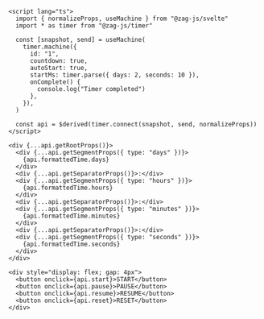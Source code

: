 ```svelte
<script lang="ts">
  import { normalizeProps, useMachine } from "@zag-js/svelte"
  import * as timer from "@zag-js/timer"

  const [snapshot, send] = useMachine(
    timer.machine({
      id: "1",
      countdown: true,
      autoStart: true,
      startMs: timer.parse({ days: 2, seconds: 10 }),
      onComplete() {
        console.log("Timer completed")
      },
    }),
  )

  const api = $derived(timer.connect(snapshot, send, normalizeProps))
</script>

<div {...api.getRootProps()}>
  <div {...api.getSegmentProps({ type: "days" })}>
    {api.formattedTime.days}
  </div>
  <div {...api.getSeparatorProps()}>:</div>
  <div {...api.getSegmentProps({ type: "hours" })}>
    {api.formattedTime.hours}
  </div>
  <div {...api.getSeparatorProps()}>:</div>
  <div {...api.getSegmentProps({ type: "minutes" })}>
    {api.formattedTime.minutes}
  </div>
  <div {...api.getSeparatorProps()}>:</div>
  <div {...api.getSegmentProps({ type: "seconds" })}>
    {api.formattedTime.seconds}
  </div>
</div>

<div style="display: flex; gap: 4px">
  <button onclick={api.start}>START</button>
  <button onclick={api.pause}>PAUSE</button>
  <button onclick={api.resume}>RESUME</button>
  <button onclick={api.reset}>RESET</button>
</div>
```
